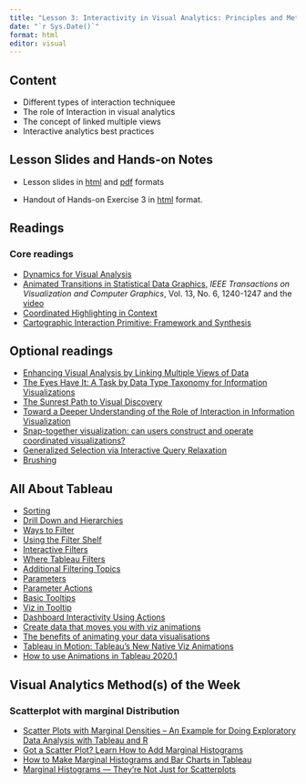 ```yaml
---
title: "Lesson 3: Interactivity in Visual Analytics: Principles and Methods"
date: "`r Sys.Date()`"
format: html
editor: visual
---
```


## Content

-   Different types of interaction techniquee
-   The role of Interaction in visual analytics
-   The concept of linked multiple views
-   Interactive analytics best practices

## Lesson Slides and Hands-on Notes

-   Lesson slides in [html](../lesson/Lesson03/Lesson03-Interactivity_in_Visual_Analytics.html) and [pdf](../lesson/Lesson03/Lesson03-Interactivity_in_Visual_Analytics.pdf) formats

-   Handout of Hands-on Exercise 3 in [html](../hands-on_ex/Hands-on_Ex03/Hands-on_Ex03-Programming Interactive Visualisation.html) format.

## Readings

### Core readings

-   [Dynamics for Visual Analysis](https://idl.cs.washington.edu/files/2012-InteractiveDynamics-CACM.pdf)
-   [Animated Transitions in Statistical Data Graphics](https://idl.cs.washington.edu/files/2007-AnimatedTransitions-InfoVis.pdf), *IEEE Transactions on Visualization and Computer Graphics*, Vol. 13, No. 6, 1240-1247 and the [video](https://www.youtube.com/watch?v=vLk7mlAtEXI)
-   [Coordinated Highlighting in Context](http://www.perceptualedge.com/articles/visual_business_intelligence/coordinated_highlighting_in_context.pdf)
-   [Cartographic Interaction Primitive: Framework and Synthesis](https://web-a-ebscohost-com.libproxy.smu.edu.sg/ehost/pdfviewer/pdfviewer?vid=1&sid=16eab3bc-b4a2-47b5-9a03-2619822e5ddb%40sessionmgr4007)

## Optional readings

-   [Enhancing Visual Analysis by Linking Multiple Views of Data](http://www.tableausoftware.com/whitepapers/enhancing-visual-analysis-linking-multiple-views-data)
-   [The Eyes Have It: A Task by Data Type Taxonomy for Information Visualizations](https://www.cs.umd.edu/~ben/papers/Shneiderman1996eyes.pdf)
-   [The Sunrest Path to Visual Discovery](http://www.perceptualedge.com/articles/b-eye/path_to_visual_discovery.pdf)
-   [Toward a Deeper Understanding of the Role of Interaction in Information Visualization](http://citeseerx.ist.psu.edu/viewdoc/download?doi=10.1.1.94.7908&rep=rep1&type=pdf)
-   [Snap-together visualization: can users construct and operate coordinated visualizations?](http://citeseerx.ist.psu.edu/viewdoc/download?doi=10.1.1.25.1333&rep=rep1&type=pdf)
-   [Generalized Selection via Interactive Query Relaxation](http://hci.stanford.edu/courses/cs448b/papers/Heer-GeneralizedSelection.pdf)
-   [Brushing](http://onlinelibrary.wiley.com.libproxy.smu.edu.sg/doi/10.1002/wics.132/pdf)

## All About Tableau

-   [Sorting](https://www.tableau.com/learn/tutorials/on-demand/sorting)
-   [Drill Down and Hierarchies](https://www.tableau.com/learn/tutorials/on-demand/drill-down-and-hierarchies)
-   [Ways to Filter](https://www.tableau.com/learn/tutorials/on-demand/ways-filter)
-   [Using the Filter Shelf](https://www.tableau.com/learn/tutorials/on-demand/using-filter-shelf)
-   [Interactive Filters](https://www.tableau.com/learn/tutorials/on-demand/interactive-filters)
-   [Where Tableau Filters](https://www.tableau.com/learn/tutorials/on-demand/where-tableau-filters)
-   [Additional Filtering Topics](https://www.tableau.com/learn/tutorials/on-demand/additional-filtering-topics)
-   [Parameters](https://www.tableau.com/learn/tutorials/on-demand/parameters)
-   [Parameter Actions](https://www.tableau.com/learn/tutorials/on-demand/parameter-actions)
-   [Basic Tooltips](https://www.tableau.com/learn/tutorials/on-demand/tooltips)
-   [Viz in Tooltip](https://www.tableau.com/learn/tutorials/on-demand/viz-tooltip)
-   [Dashboard Interactivity Using Actions](https://www.tableau.com/learn/tutorials/on-demand/dashboard-interactivity-using-actions)
-   [Create data that moves you with viz animations](https://www.tableau.com/about/blog/2020/2/bring-your-data-life-viz-animations)
-   [The benefits of animating your data visualisations](https://www.tableau.com/about/blog/2020/3/benefits-animating-your-data-visualisations)
-   [Tableau in Motion: Tableau's New Native Viz Animations](https://www.youtube.com/watch?v=wYkP51pO11E)
-   [How to use Animations in Tableau 2020.1](https://www.youtube.com/watch?v=fxbARiWgZBY)

## Visual Analytics Method(s) of the Week

### Scatterplot with marginal Distribution

-   [Scatter Plots with Marginal Densities -- An Example for Doing Exploratory Data Analysis with Tableau and R](https://things-about-r.tumblr.com/post/124004085689/scatter-plots-with-marginal-densities-an-example)
-   [Got a Scatter Plot? Learn How to Add Marginal Histograms](https://www.tableau.com/about/blog/2015/11/how-make-scatterplot-marginal-histograms-45811)
-   [How to Make Marginal Histograms and Bar Charts in Tableau](https://playfairdata.com/how-to-make-marginal-histograms-and-bar-charts-in-tableau/)
-   [Marginal Histograms --- They're Not Just for Scatterplots](https://www.datarevelations.com/marginal-histograms.html)
